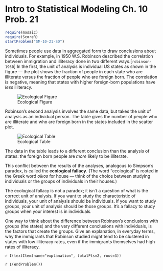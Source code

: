 Intro to Statistical Modeling Ch. 10 Prob. 21
========================================================
```r
require(mosaic)
require(ScoreR)
startProblem("SM-10-21-SD")
```

Sometimes people use data in aggregated form to draw conclusions about individuals.  For example, in 1950 W.S. Robinson described the correlation between immigration and illiteracy done in two different ways.[<code>robinson-1950</code>]  In the first, the unit of analysis is individual US states as shown in the figure --- the plot shows the fraction of people in each state who are illiterate versus the fraction of people who are foreign born.  The correlation is negative, meaning that states with higher foreign-born populations have *less* illiteracy.

![Ecological Figure](ecological-figure.png)

Robinson's second analysis involves the same data, but takes the unit of analysis as an individual person.  The table gives the number of people who are illiterate and who are foreign born in the states included in the scatter plot.

![Ecological Table](ecological-table.png)

The data in the table leads to a different conclusion than the analysis of states: the foreign born people are *more* likely to be illiterate.

This conflict between the results of the analyses, analogous to Simpson's paradox, is called the **ecological fallacy**.  (The word "ecological" is rooted in the Greek word *oikos* for house --- think of the choice between studying individuals or the groups of individuals in their houses.)

The ecological fallacy is not a paradox; it isn't a question of what is the correct unit of analysis.  If you want to study the characteristic of individuals, your unit of analysis should be individuals.  If you want to study groups, your unit of analysis should be those groups.  It's a fallacy to study groups when your interest is in individuals.

One way to think about the difference between Robinson's conclusions with groups (the states) and the very different conclusions with individuals, is the factors that create the groups.  Give an explanation, in everyday terms, why the immigrants that Robinson studied might tend to be clustered in states with low illiteracy rates, even if the immigrants themselves had high rates of
illiteracy. 

`r I(textItem(name="explanation", totalPts=2, rows=3))`

`r I(endProblem())`